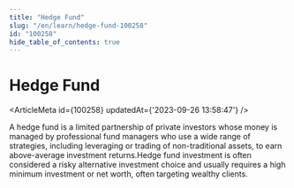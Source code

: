 ```yaml
---
title: "Hedge Fund"
slug: "/en/learn/hedge-fund-100258"
id: "100258"
hide_table_of_contents: true
---
```



# Hedge Fund

<ArticleMeta id={100258} updatedAt={'2023-09-26 13:58:47'} />
<div className='border-solid border-b border-t-0 my-4 border-[var(--ifm-color-gray-300)]' />

A hedge fund is a limited partnership of private investors whose money is managed by professional fund managers who use a wide range of strategies, including leveraging or trading of non-traditional assets, to earn above-average investment returns.Hedge fund investment is often considered a risky alternative investment choice and usually requires a high minimum investment or net worth, often targeting wealthy clients.
